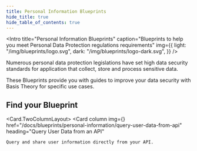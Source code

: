 ```yaml
---
title: Personal Information Blueprints
hide_title: true
hide_table_of_contents: true
---
```



<Intro
  title="Personal Information Blueprints"
  caption="Blueprints to help you meet Personal Data Protection regulations requirements"
  img={{
    light: "/img/blueprints/logo.svg",
    dark: "/img/blueprints/logo-dark.svg",
  }}
/>

Numerous personal data protection legislations have set high data security standards for application that collect, store and process sensitive data.  

These Blueprints provide you with guides to improve your data security with Basis Theory for specific use cases.

## Find your Blueprint

<Card.TwoColumnLayout>
  <Card
    column
    img={<UserIcon />}
    href="/docs/blueprints/personal-information/query-user-data-from-api"
    heading="Query User Data from an API"
  >
    Query and share user information directly from your API.
  </Card>
</Card.TwoColumnLayout>
